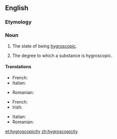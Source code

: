 ==English==

===Etymology===
{{suffix|hygroscopic|ity|lang=en}}

===Noun===
{{en-noun|~|hygroscopicities}}

# {{context|uncountable|lang=en}} The state of being [[hygroscopic]].
# {{context|countable|lang=en}} The degree to which a substance is hygroscopic.

====Translations====
{{trans-top|the state of being hygroscopic}}
* French: {{t+|fr|hygroscopicité|f}}
* Italian: {{t|it|igroscopicità|f}}
{{trans-mid}}
* Romanian: {{t+|ro|higroscopicitate|f}}
{{trans-bottom}}

{{trans-top|the degree to which a substance is hygroscopic}}
* French: {{t+|fr|hygroscopicité|f}}
* Irish: {{t|ga|tais-scópacht|f}}
{{trans-mid}}
* Italian: {{t|it|igroscopicità|f}}
* Romanian: {{t+|ro|higroscopicitate|f}}
{{trans-bottom}}

[[et:hygroscopicity]]
[[zh:hygroscopicity]]